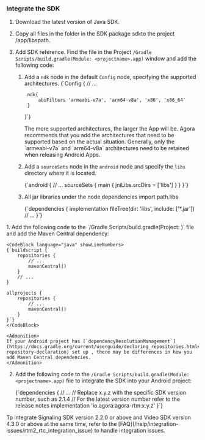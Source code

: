 <PlatformWrapper platform="android">


### Integrate the SDK

<Tabs>
<TabItem value="tab1" label="Using CDN" default>

1. Download the latest version of Java SDK.
1. Copy all files in the folder in the SDK package sdkto the project /app/libspath.
1. Add SDK reference. Find the file in the Project `/Gradle Scripts/build.gradle(Module: <projectname>.app)` window and add the following code:

    1. Add a `ndk` node in the default `Config` node, specifying the supported architectures.
        <CodeBlock language="groovy" showLineNumbers>
        {`Config {
            // ...

            ndk{
                abiFilters 'armeabi-v7a', 'arm64-v8a', 'x86', 'x86_64'
            }
        }`}
        </CodeBlock>
    
        <Admonition>
        The more supported architectures, the larger the App will be. Agora recommends that you add the architectures that need to be supported based on the actual situation. Generally, only the `armeabi-v7a` and `arm64-v8a` architectures need to be retained when releasing Android Apps.
        </Admonition>

    1. Add a `sourceSets` node in the `android` node and specify the `libs` directory where it is located.

        <CodeBlock language="groovy" showLineNumbers>    
        {`android {
            // ...
            sourceSets {
                main {
                    jniLibs.srcDirs = ['libs']
                }
            }
        }`}
        </CodeBlock>

    1. All jar libraries under the node dependencies import path.libs

        <CodeBlock language="groovy" showLineNumbers>    
        {`dependencies {
            implementation fileTree(dir: 'libs', include: ['*.jar'])
            // ...
        }`}
        </CodeBlock>
        
</TabItem>

<TabItem value="tab2" label="Maven Central" default>
1. Add the following code to the `/Gradle Scripts/build.gradle(Project: <projectname>)` file and add the Maven Central dependency:

    <CodeBlock language="java" showLineNumbers>
    {`buildscript {
        repositories {
            // ...
            mavenCentral()
        }
        // ...
    }

    allprojects {
        repositories {
            // ...
            mavenCentral()
        }
    }`}
    </CodeBlock>

    <Admonition>
    If your Android project has [`dependencyResolutionManagement`](https://docs.gradle.org/current/userguide/declaring_repositories.html#sub:centralized-repository-declaration) set up , there may be differences in how you add Maven Central dependencies.
    </Admonition>

2. Add the following code to the `/Gradle Scripts/build.gradle(Module: <projectname>.app)` file to integrate the SDK into your Android project:

    <CodeBlock language="groovy" showLineNumbers>
    {`dependencies {
        // ...
        // Replace x.y.z with the specific SDK version number, such as 2.1.4
        // For the latest version number refer to the release notes
        implementation 'io.agora:agora-rtm:x.y.z'
    }`}
    </CodeBlock>

<Admonition>
Tp integrate Signaling SDK version 2.2.0 or above and Video SDK version 4.3.0 or above at the same time, refer to the [FAQ](/help/integration-issues/rtm2_rtc_integration_issue) to handle integration issues.
</Admonition>

</TabItem>
</Tabs>

</PlatformWrapper>